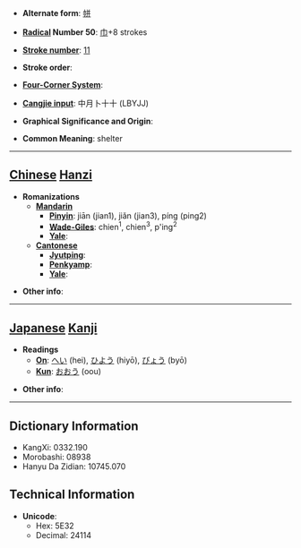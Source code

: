 * '''Alternate form''': [[帡]]

* '''[[Wiktionary:Chinese radical index| Radical]] Number 50''': [[Wiktionary:Chinese radical index 巾|巾]]+8 strokes

* '''[[Wiktionary:Chinese total strokes index|Stroke number]]''': [[Wiktionary:Chinese total strokes index 11|11]]

* '''Stroke order''': 

* '''[[Wiktionary:Chinese four corner index|Four-Corner System]]''': 

* '''[[Wiktionary:Chinese Cangjie index|Cangjie input]]''': 中月卜十十 (LBYJJ)

* '''Graphical Significance and Origin''': 

* '''Common Meaning''': shelter

----

== [[Chinese]] [[Hanzi]] ==

* '''Romanizations'''
** '''[[Mandarin]]'''
*** '''[[Pinyin]]''': jiān (jian1), jiǎn (jian3), píng (ping2)
*** '''[[Wade-Giles]]''': chien<sup>1</sup>, chien<sup>3</sup>, p'ing<sup>2</sup>
*** '''[[Yale]]''': 
** '''[[Cantonese]]'''
*** '''[[Jyutping]]''':
*** '''[[Penkyamp]]''': 
*** '''[[Yale]]''': 

* '''Other info''': 

----

== [[Japanese]] [[Kanji]] ==

* '''Readings'''
** '''[[On]]''': [[へい]] (hei), [[ひよう]] (hiyō), [[びょう]] (byō)
** '''[[Kun]]''': [[おおう]] (oou)

* '''Other info''':  

----

== Dictionary Information ==

* KangXi: 0332.190
* Morobashi: 08938
* Hanyu Da Zidian: 10745.070

== Technical Information ==

* '''Unicode''':
** Hex: 5E32
** Decimal: 24114